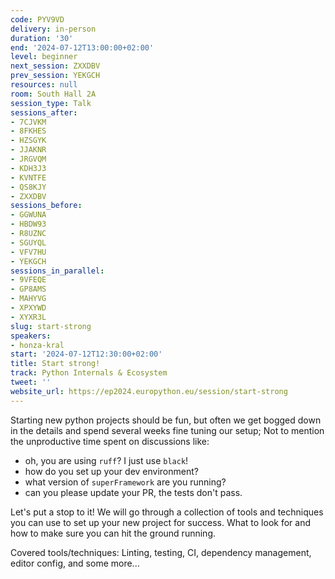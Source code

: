 ```yaml
---
code: PYV9VD
delivery: in-person
duration: '30'
end: '2024-07-12T13:00:00+02:00'
level: beginner
next_session: ZXXDBV
prev_session: YEKGCH
resources: null
room: South Hall 2A
session_type: Talk
sessions_after:
- 7CJVKM
- 8FKHES
- HZSGYK
- JJAKNR
- JRGVQM
- KDH3J3
- KVNTFE
- QS8KJY
- ZXXDBV
sessions_before:
- GGWUNA
- HBDW93
- R8UZNC
- SGUYQL
- VFV7HU
- YEKGCH
sessions_in_parallel:
- 9VFEQE
- GP8AMS
- MAHYVG
- XPXYWD
- XYXR3L
slug: start-strong
speakers:
- honza-kral
start: '2024-07-12T12:30:00+02:00'
title: Start strong!
track: Python Internals & Ecosystem
tweet: ''
website_url: https://ep2024.europython.eu/session/start-strong
---
```


Starting new python projects should be fun, but often we get bogged down in the details and spend several weeks fine tuning our setup; Not to mention the unproductive time spent on discussions like:

* oh, you are using `ruff`? I just use `black`!
* how do you set up your dev environment?
* what version of `superFramework` are you running?
* can you please update your PR, the tests don't pass.

Let's put a stop to it! We will go through a collection of tools and techniques you can use to set up your new project for success. What to look for and how to make sure you can hit the ground running.

Covered tools/techniques:
Linting, testing, CI, dependency management, editor config, and some more...